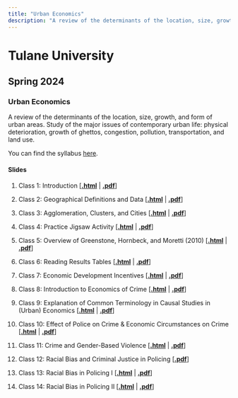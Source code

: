 ```yaml
---
title: "Urban Economics"
description: "A review of the determinants of the location, size, growth, and form of urban areas. Study of the major issues of contemporary urban life: physical deterioration, growth of ghettos, congestion, pollution, transportation, and land use."
---
```


# Tulane University

## Spring 2024
### Urban Economics
A review of the determinants of the location, size, growth, and form of urban areas. Study of the major issues of contemporary urban life: physical deterioration, growth of ghettos, congestion, pollution, transportation, and land use.

You can find the syllabus [here](https://hhadah.github.io/urban-econ/syllabus/UrbanEcon3320SyllabusSpring2024HHadah.pdf).

#### Slides

1. Class 1: Introduction \[[**.html**](https://hhadah.github.io/urban-econ/slides/01-week1/01-tue/01-class1.html) | [**.pdf**](https://hhadah.github.io/urban-econ/slides/01-week1/01-tue/01-class1.pdf)\]

2. Class 2: Geographical Definitions and Data \[[**.html**](https://hhadah.github.io/urban-econ/slides/01-week1/02-thur/02-class2.html) | [**.pdf**](https://hhadah.github.io/urban-econ/slides/01-week1/02-thur/02-class2.pdf)\]

3. Class 3: Agglomeration, Clusters, and Cities \[[**.html**](https://hhadah.github.io/urban-econ/slides/02-week2/01-tue/01-class1.html) | [**.pdf**](https://hhadah.github.io/urban-econ/slides/02-week2/01-tue/01-class1.pdf)\]

4. Class 4: Practice Jigsaw Activity \[[**.html**](https://hhadah.github.io/urban-econ/slides/02-week2/02-thur/02-class2.html) | [**.pdf**](https://hhadah.github.io/urban-econ/slides/02-week2/02-thur/02-class2.pdf)\]

5. Class 5: Overview of Greenstone, Hornbeck, and Moretti (2010) \[[**.html**](https://hhadah.github.io/urban-econ/slides/03-week3/01-tue/01-class1.html) | [**.pdf**](https://hhadah.github.io/urban-econ/slides/03-week3/01-tue/01-class1.pdf)\]

6. Class 6: Reading Results Tables \[[**.html**](https://hhadah.github.io/urban-econ/slides/03-week3/02-thur/02-class2.html) | [**.pdf**](https://hhadah.github.io/urban-econ/slides/03-week3/02-thur/02-class2.pdf)\]

7. Class 7: Economic Development Incentives  \[[**.html**](https://hhadah.github.io/urban-econ/slides/04-week4/01-tue/01-class01.html) | [**.pdf**](https://hhadah.github.io/urban-econ/slides/04-week4/01-tue/01-class01.pdf)\]

8. Class 8: Introduction to Economics of Crime  \[[**.html**](https://hhadah.github.io/urban-econ/slides/05-week5/02-thur/crime-intro.html) | [**.pdf**](https://hhadah.github.io/urban-econ/slides/05-week5/02-thur/crime-intro.pdf)\]

9. Class 9: Explanation of Common Terminology in Causal Studies in
(Urban) Economics  \[[**.html**](https://hhadah.github.io/urban-econ/slides/06-week6/01-tue/causal-term.html) | [**.pdf**](https://hhadah.github.io/urban-econ/slides/06-week6/01-tue/causal-term.pdf)\]

10. Class 10: Effect of Police on Crime & Economic Circumstances on Crime \[[**.html**](https://hhadah.github.io/urban-econ/slides/06-week6/02-thur/police-econ-and-crime.html) | [**.pdf**](https://hhadah.github.io/urban-econ/slides/06-week6/02-thur/police-econ-and-crime.pdf)\]


11. Class 11: Crime and Gender-Based Violence \[[**.html**](https://hhadah.github.io/urban-econ/slides/07-week7/02-thur/gender-based-violence.html) | [**.pdf**](https://hhadah.github.io/urban-econ/slides/07-week7/02-thur/gender-based-violence.pdf)\]

12. Class 12:  Racial Bias and Criminal Justice in Policing \[[**.pdf**](https://hhadah.github.io/urban-econ/slides/08-week8/02-thur/MLODiscrimination21Oct2021.pdf)\]

13. Class 13:  Racial Bias in Policing I \[[**.html**](https://hhadah.github.io/urban-econ/slides/09-week9/01-tue/racial-bias.html) | [**.pdf**](https://hhadah.github.io/urban-econ/slides/09-week9/01-tue/racial-bias.pdf)\]

14. Class 14:  Racial Bias in Policing II \[[**.html**](https://hhadah.github.io/urban-econ/slides/09-week9/02-thur/racial-bias-w.html) | [**.pdf**](https://hhadah.github.io/urban-econ/slides/09-week9/02-thur/racial-bias-w.pdf)\]

